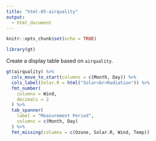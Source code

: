 ```yaml
---
title: "html-05-airquality"
output:
  - html_document
---
```


```r
knitr::opts_chunk$set(echo = TRUE)

library(gt)
```

Create a display table based on `airquality`.

```r
gt(airquality) %>%
  cols_move_to_start(columns = c(Month, Day)) %>%
  cols_label(Solar.R = html("Solar<br>Radiation")) %>%
  fmt_number(
    columns = Wind,
    decimals = 2
  ) %>%
  tab_spanner(
    label = "Measurement Period",
    columns = c(Month, Day)
  ) %>%
  fmt_missing(columns = c(Ozone, Solar.R, Wind, Temp))
```
